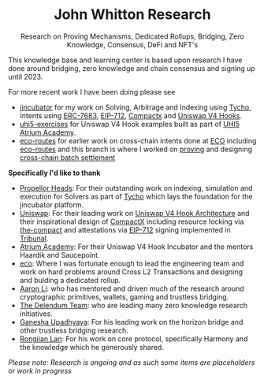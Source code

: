 <div align="center">
  <h1 align="center">John Whitton Research</h1>
  <p align="center">
    Research on Proving Mechanisms, Dedicated Rollups, Bridging, Zero Knowledge,
    Consensus, DeFi and NFT's
  </p>
</div>

This knowledge base and learning center is based upon research I have done around bridging, zero knowledge and chain consensus and signing up until 2023.

For more recent work I have been doing please see

- [jincubator](https://github.com/jincubator) for my work on Solving, Arbitrage and Indexing using [Tycho](https://docs.propellerheads.xyz/tycho/overview), Intents using [ERC-7683](https://www.erc7683.org/spec), [EIP-712](https://eips.ethereum.org/EIPS/eip-712), [Compactx](https://github.com/uniswap/compactx) and [Uniswap V4 Hooks](https://docs.uniswap.org/contracts/v4/overview).
- [uhi5-exercises](https://github.com/johnwhitton/uhi5-exercises) for Uniswap V4 Hook examples built as part of [UHI5 Atrium Academy](https://atrium.academy/uniswap).
- [eco-routes](https://github.com/eco/eco-routes/tree/ED-4357) for earlier work on cross-chain intents done at [ECO](https://eco.com/docs/what-is-eco) including [eco-routes](https://github.com/eco/eco-routes/tree/ED-4357) and this branch is where I worked on [proving](https://github.com/eco/eco-routes/blob/ED-4357/contracts/Prover.sol) and designing [cross-chain batch settlement](https://github.com/eco/eco-routes/blob/ED-4357/scripts/testnet/batchSettleGeneral.ts)

**Specifically I'd like to thank**

- [Propellor Heads](https://www.propellerheads.xyz/): For their outstanding work on indexing, simulation and execution for Solvers as part of [Tycho](https://docs.propellerheads.xyz/tycho/overview) which lays the foundation for the jincubator platform.
- [Uniswap](https://docs.uniswap.org/contracts/v4/overview): For their leading work on [Uniswap V4 Hook Architecture](https://docs.uniswap.org/contracts/v4/concepts/hooks) and their inspirational design of [CompactX](https://github.com/uniswap/compactx) including resource locking via [the-compact](https://github.com/uniswap/the-compact) and attestations via [EIP-712](https://eips.ethereum.org/EIPS/eip-712) signing implemented in [Tribunal](https://github.com/uniswap/tribunal).
- [Atrium Academy](https://atrium.academy/uniswap): For their Uniswap V4 Hook Incubator and the mentors Haardik and Saucepoint.
- [eco](https://eco.com): Where I was fortunate enough to lead the engineering team and work on hard problems around Cross L2 Transactions and designing and bulding a dedicated rollup.
- [Aaron Li](https://www.linkedin.com/in/aaronqli/): who has mentored and driven much of the research around cryptographic primitives, wallets, gaming and trustless bridging.
- [The Delendum Team](https://delendum.xyz/team): who are leading many zero knowledge research initiatives.
- [Ganesha Upadhyaya](https://www.linkedin.com/in/gupadhyaya/): For his leading work on the horizon bridge and other trustless bridging research.
- [Rongjian Lan](https://www.linkedin.com/in/rongjianlan/): For his work on core protocol, specifically Harmony and the knowledge which he generously shared.

_Please note: Research is ongoing and as such some items are placeholders or work in progress_

